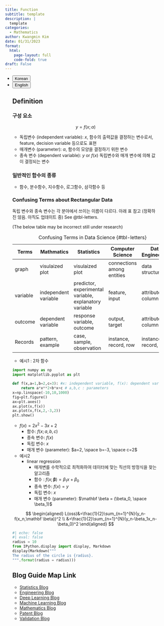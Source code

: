```yaml
---
title: Function
subtitle: template
description: |
  template
categories:
  - Mathematics
author: Kwangmin Kim
date: 01/31/2023
format: 
  html:
    page-layout: full
    code-fold: true
draft: False
---
```



<ul class="nav nav-pills" id="language-tab" role="tablist">
  <li class="nav-item" role="presentation">
    <button class="nav-link active" id="Korean-tab" data-bs-toggle="tab" data-bs-target="#Korean" type="button" role="tab" aria-controls="Korean" aria-selected="true">Korean</button>
  </li>
  <li class="nav-item" role="presentation">
    <button class="nav-link" id="English-tab" data-bs-toggle="tab" data-bs-target="#English" type="button" role="tab" aria-controls="knitr" aria-selected="false">English</button>
  </li>

<div class="tab-content" id="language-tabcontent">

<div class="tab-pane fade  show active" id="Korean" role="tabpanel" aria-labelledby="Korean-tab">

## Definition

### 구성 요소
$$
y=f(x;\alpha)
$$

* 독립변수 (independent variable): $x$, 함수의 출력값을 결정하는 변수로서, feature, decision variable 등으로도 표현
* 매개변수 (parameter): $\alpha$,  함수의 모양을 결정하기 위한 변수
* 종속 변수 (dependent variable): $y$ or $f(x)$ 독립변수와 매개 변수에 의해 값이 결정되는 변수

### 일반적인 함수의 종류

* 함수, 분수함수, 지수함수, 로그함수, 삼각함수 등

### Confusing Terms about Rectangular Data

독립 변수와 종속 변수는 각 분야에서 쓰이는 이름이 다르다. 아래 표 참고 (정확하진 않음. 아직도 업데이트 중) See @tbl-letters.

(The below table may be incorrect still under research)

|   Terms  | Mathmatics            | Statistics                                             | Computer Science           | Data Engineering |
|----------|-----------------------|--------------------------------------------------------|----------------------------|------------------|
| graph    | visulaized plot       | visulaized plot                                        | connections among entities | data structure   |
| variable | independent variable  | predictor, experimental variable, explanatory variable | feature, input             | attribute, column|
| outcome  | dependent variable    | response variable, outcome                             |  output, target            | attribute, column           |
| Records  | pattern, example      | case, sample, observation                              |  instance, record, row                  | instance, record, row      |

: Confusing Terms in Data Science {#tbl-letters}



* 예시1 : 2차 함수

```python
import numpy as np
import matplotlib.pyplot as plt

def f(x,a=1,b=2,c=3): #x: independent variable, f(x): dependent variable
    return a*x**2+b*x+c # a,b,c : parameters
x=np.linspace(-10,10,1000)
fig=plt.figure()
ax=plt.axes()
ax.plot(x,f(x))
ax.plot(x,f(x,2,-3,2))
plt.show()

```

* $f(x)=2x^2-3x+2$
  * 함수: $f(x;a,b,c)$
  * 종속 변수: $f(x)$
  * 독립 변수: $x$
  * 매개 변수 (parameter): $a=2, \space b=-3, \space c=2$

* 예시2
  * linear regression 
    * 매개변를 수학적으로 최적화하여 데이터에 맞는 직선의 방정식을 찾는 알고리즘
    * 함수 : $f(x;\mathbf \beta)=\beta_1x+\beta_0$ 
    * 종속 변수: $f(x)=y$ 
    * 독립 변수: $x$
    * 매개 변수 (parameter): $\mathbf \beta = (\beta_0, \space \beta_1)$

$$
\begin{aligned}
L(oss)&=\frac{1}{2}\sum_{n=1}^{N}(y_n-f(x_n,\mathbf \beta))^2 \\
&=\frac{1}{2}\sum_{n=1}^{N}(y_n-\beta_1x_n-\beta_0)^2 
\end{aligned}
$$


</div>

<div class="tab-pane fade" id="English" role="tabpanel" aria-labelledby="English-tab">


</div>

```python
#| echo: false
#| eval: false 
radius = 10
from IPython.display import display, Markdown
display(Markdown("""
The radius of the circle is {radius}.
""".format(radius = radius)))
```


## Blog Guide Map Link

* [Statistics Blog](../guide_map/index.qmd)
* [Engineering Blog](../../Engineering/guide_map/index.qmd)
* [Deep Learning Blog](../../DL/guide_map/index.qmd)
* [Machine Learning Blog](../../ML/guide_map/index.qmd)
* [Mathematics Blog](../../Mathmatics/guide_map/index.qmd)
* [Patent Blog](../../Patent/guide_map/index.qmd)
* [Validation Blog](../../Validation/guide_map/index.qmd)